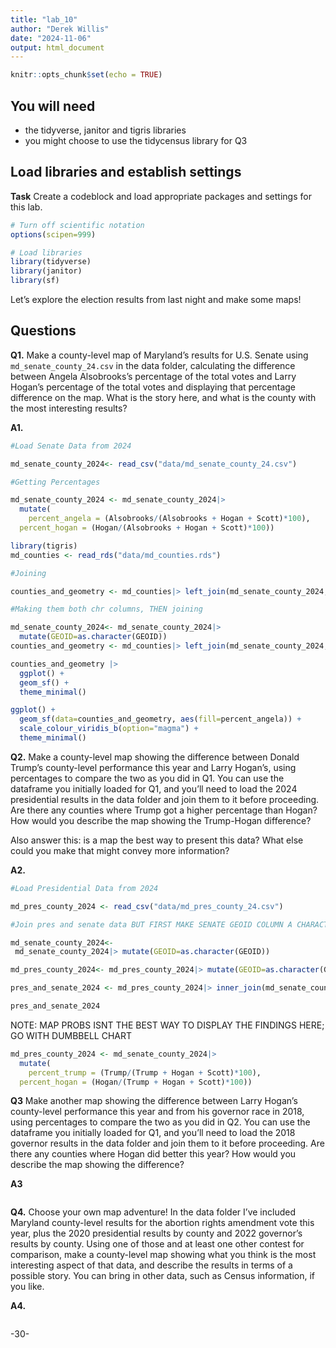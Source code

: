 ```yaml
---
title: "lab_10"
author: "Derek Willis"
date: "2024-11-06"
output: html_document
---
```


```r
knitr::opts_chunk$set(echo = TRUE)
```

## You will need

-   the tidyverse, janitor and tigris libraries
-   you might choose to use the tidycensus library for Q3

## Load libraries and establish settings

**Task** Create a codeblock and load appropriate packages and settings for this lab.

```r
# Turn off scientific notation
options(scipen=999)

# Load libraries
library(tidyverse)
library(janitor)
library(sf)
```

Let's explore the election results from last night and make some maps!

## Questions

**Q1.** Make a county-level map of Maryland's results for U.S. Senate using `md_senate_county_24.csv` in the data folder, calculating the difference between Angela Alsobrooks's percentage of the total votes and Larry Hogan's percentage of the total votes and displaying that percentage difference on the map. What is the story here, and what is the county with the most interesting results?


**A1.**

```r
#Load Senate Data from 2024

md_senate_county_2024<- read_csv("data/md_senate_county_24.csv")

```

```r
#Getting Percentages

md_senate_county_2024 <- md_senate_county_2024|>
  mutate(
    percent_angela = (Alsobrooks/(Alsobrooks + Hogan + Scott)*100),
  percent_hogan = (Hogan/(Alsobrooks + Hogan + Scott)*100))
```
```r
library(tigris)
md_counties <- read_rds("data/md_counties.rds")

#Joining

counties_and_geometry <- md_counties|> left_join(md_senate_county_2024, join_by(GEOID)) 
```
```r
#Making them both chr columns, THEN joining

md_senate_county_2024<- md_senate_county_2024|> 
  mutate(GEOID=as.character(GEOID))
counties_and_geometry <- md_counties|> left_join(md_senate_county_2024, join_by(GEOID))
```
```r
counties_and_geometry |>
  ggplot() +
  geom_sf() +
  theme_minimal()
```
```r
ggplot() +
  geom_sf(data=counties_and_geometry, aes(fill=percent_angela)) +
  scale_colour_viridis_b(option="magma") +
  theme_minimal()
```

**Q2.** Make a county-level map showing the difference between Donald Trump's county-level performance this year and Larry Hogan's, using percentages to compare the two as you did in Q1. You can use the dataframe you initially loaded for Q1, and you'll need to load the 2024 presidential results in the data folder and join them to it before proceeding. Are there any counties where Trump got a higher percentage than Hogan? How would you describe the map showing the Trump-Hogan difference?

Also answer this: is a map the best way to present this data? What else could you make that might convey more information?

**A2.**

```r
#Load Presidential Data from 2024

md_pres_county_2024 <- read_csv("data/md_pres_county_24.csv")

#Join pres and senate data BUT FIRST MAKE SENATE GEOID COLUMN A CHARACTER COLUMN

md_senate_county_2024<- 
 md_senate_county_2024|> mutate(GEOID=as.character(GEOID))

md_pres_county_2024<- md_pres_county_2024|> mutate(GEOID=as.character(GEOID))

pres_and_senate_2024 <- md_pres_county_2024|> inner_join(md_senate_county_2024, join_by(GEOID))

pres_and_senate_2024
```
NOTE: MAP PROBS ISNT THE BEST WAY TO DISPLAY THE FINDINGS HERE; GO WITH DUMBBELL CHART
```r
md_pres_county_2024 <- md_senate_county_2024|>
  mutate(
    percent_trump = (Trump/(Trump + Hogan + Scott)*100),
  percent_hogan = (Hogan/(Trump + Hogan + Scott)*100))
```

**Q3** Make another map showing the difference between Larry Hogan's county-level performance this year and from his governor race in 2018, using percentages to compare the two as you did in Q2. You can use the dataframe you initially loaded for Q1, and you'll need to load the 2018 governor results in the data folder and join them to it before proceeding. Are there any counties where Hogan did better this year? How would you describe the map showing the difference?

**A3**

```r
```

**Q4.** Choose your own map adventure! In the data folder I've included Maryland county-level results for the abortion rights amendment vote this year, plus the 2020 presidential results by county and 2022 governor's results by county. Using one of those and at least one other contest for comparison, make a county-level map showing what you think is the most interesting aspect of that data, and describe the results in terms of a possible story. You can bring in other data, such as Census information, if you like.

**A4.**

```r

```

-30-
